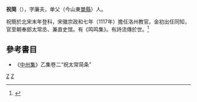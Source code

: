 '''祝简'''（{{bd|?||?|}}），字廉夫，单父（今山東[[單縣|單縣]]）人。

祝簡於北宋末年登科，宋徽宗政和七年（1117年）擔任洛州教官。金初出任同知，官至朝奉郎太常丞、兼直史馆。有《鸣鸣集》。有詩流傳於世。<ref>{{cite news |title=《金元明清绝句五百首》 房开江，梅桐生编注 贵阳：贵州人民出版社 1992 第18页 |url=http://readsvr.chaoxing.com/n/disreadbook/book/discover/12884020/4bcb59a47f8b45f9a2ee78361d180057/0743cc010536fea7e5f5a3403dad4ca1.shtml?view=1&fenlei=0903060106&pagebarreset=true&sKey=%E7%A5%9D%E7%AE%80}}</ref>

== 參考書目 ==
*《[[中州集|中州集]]》乙集卷二“祝太常简条”
{{reflist}}

[[category:宋朝政治人物|Z]]
[[category:金朝政治人物|Z]]